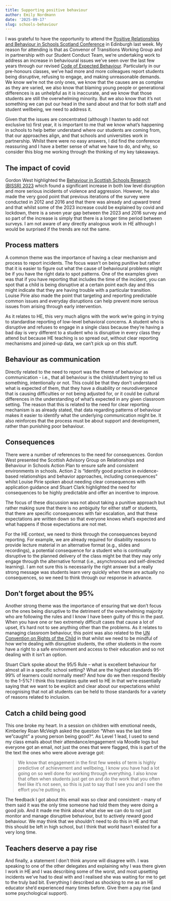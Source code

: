 ```yaml
---
title: Supporting positive behaviour
author: Emily Nordmann
date: '2025-09-17'
slug: schools-behaviour
---
```


I was grateful to have the opportunity to attend the [Positive Relationships and Behaviour in Schools Scotland Conference](https://www.holyroodinsight.com/conferences-and-events/relationships-and-behaviour-in-schools-scotland/) in Edinburgh last week. My reason for attending is that as Convenor of Transitions Working Group and in partnership with our Student Conduct Team, we're undertaking work to address an increase in behavioural issues we've seen over the last few years through our revised [Code of Expected Behaviour](https://www.gla.ac.uk/myglasgow/apg/policies/uniregs/regulations2025-26/feesandgeneral/studentsupportandconductmatters/reg37/). Particularly in our pre-honours classes, we've had more and more colleagues report students being disruptive, refusing to engage, and making unreasonable demands. We know we're not the only ones, we know that the causes are as complex as they are varied, we also know that blaming young people or generational differences is as unhelpful as it is inaccurate, and we know that those students are still the overwhelming minority. But we also know that it's not something we can put our head in the sand about and that for both staff and student wellbeing, we need to address it.

Given that the issues are concentrated (although I hasten to add not exclusive to) first year, it is important to me that we know what's happening in schools to help better understand where our students are coming from, that our approaches align, and that schools and universities work in partnership. Whilst there were no easy answers, I did find the conference reassuring and I have a better sense of what we have to do, and why, so consider this blog me working through the thinking of my key takeaways.

## The impact of covid

Gordon West highlighted the [Behaviour in Scottish Schools Research (BISSR) 2023](https://www.gov.scot/publications/behaviour-scottish-schools-research-report-2023/) which found a significant increase in both low level disruption and more serious incidents of violence and aggression. However, he also made the very good point that previous iterations of the survey were conducted in 2012 and 2016 and that there was already and upward trend and that whilst some of the 2023 increase could be explained by covid and lockdown, there is a seven year gap between the 2023 and 2016 survey and so part of the increase is simply that there is a longer time period between surveys. I am not aware of any directly analogous work in HE although I would be surprised if the trends are not the same.

## Process matters

A common theme was the importance of having a clear mechanism and process to report incidents. The focus wasn't on being punitive but rather that it is easier to figure out what the cause of behavioural problems might be if you have the right data to spot patterns. One of the examples given was that if you have reporting that includes the time of the incident, you can spot that a child is being disruptive at a certain point each day and this might indicate that they are having trouble with a particular transition. Louise Pirie also made the point that targeting and reporting predictable common issues and everyday disruptions can help prevent more serious issues from arising through early intervention.

As it relates to HE, this very much aligns with the work we're going in trying to standardise reporting of low-level behavioral concerns. A student who is disruptive and refuses to engage in a single class because they're having a bad day is very different to a student who is disruptive in every class they attend but because HE teaching is so spread out, without clear reporting mechanisms and joined-up data, we can't pick up on this stuff.

## Behaviour as communication

Directly related to the need to report was the theme of behaviour as communication - i.e., that all behaviour is the child/student trying to tell us something, intentionally or not. This could be that they don't understand what is expected of them, that they have a disability or neurodivergence that is causing difficulties or not being adjusted for, or it could be cultural differences in the understanding of what's expected in any given classroom setting. The reason that this is related to the need for clear reporting mechanism is as already stated, that data regarding patterns of behaviour makes it easier to identify what the underlying communication might be. It also reinforces that the process must be about support and development, rather than punishing poor behaviour.

## Consequences

There were a number of references to the need for consequences. Gordon West presented the Scottish Advisory Group on Relationships and Behaviour in Schools Action Plan to ensure safe and consistent environments in schools. Action 2 is "Identify good practice in evidence-based relationships and behavior approaches, including consequences" whilst Louise Pirie spoken about needing clear consequences with application guidance and Stuart Clark highlighted the need for consequences to be highly predictable and offer an incentive to improve.

The focus of these discussion was not about taking a punitive approach but rather making sure that there is no ambiguity for either staff or students, that there are specific consequences with fair escalation, and that these expectations are written down so that everyone knows what's expected and what happens if those expectations are not met.

For the HE context, we need to think through the consequences beyond reporting. For example, we are already required for disability reasons to provide lecture material in an alternative format (e.g., slides and recordings), a potential consequence for a student who is continually disruptive to the planned delivery of the class might be that they may only engage through the alternative format (i.e., asynchronous and self-directed learning). I am not sure this is necessarily the right answer but a really strong message was students learn very quickly when there are actually no consequences, so we need to think through our response in advance.

## Don't forget about the 95%

Another strong theme was the importance of ensuring that we don't focus on the ones being disruptive to the detriment of the overwhelming majority who are following the rules and I know I have been guilty of this in the past. When you have one or two extremely difficult cases that cause a lot of upset, it's hard not to see anything other than the problems. As it relates to managing classroom behaviour, this point was also related to the [UN Convention on Rights of the Child](https://www.unicef.org.uk/what-we-do/un-convention-child-rights/) in that whilst we need to be mindful of how we're dealing with disruptive students, the other students in the room have a right to a safe environment and access to their education and so not dealing with it isn't an option.

Stuart Clark spoke about the 95/5 Rule -- what is excellent behaviour for almost all in a specific school setting? What are the highest standards 95-99% of learners could normally meet? And how do we then respond flexibly to the 1-5%? I think this translates quite well to HE in that we're essentially saying that we want to be explicit and clear about our expectations whilst recognising that not all students can be held to those standards for a variety of reasons related to inclusion.

## Catch a child being good

This one broke my heart. In a session on children with emotional needs, Kimberley Roan McVeigh asked the question "When was the last time we"caught" a young person being good?". As Level 1 lead, I used to send my class emails about their attendance/engagement via Moodle logs but everyone got an email, not just the ones that were flagged, this is part of the the text the ones who were above average got:

> We know that engagement in the first few weeks of term is highly predictive of achievement and wellbeing, I know you have had a lot going on so well done for working through everything. I also know that often when students just get on and do the work that you often feel like it's not seen, so this is just to say that I see you and I see the effort you're putting in.

The feedback I got about this email was so clear and consistent - many of them said it was the only time someone had told them they were doing a good job. And it made me think about what else we can do to not just monitor and manage disruptive behaviour, but to actively reward good behaviour. We may think that we shouldn't need to do this in HE and that this should be left in high school, but I think that world hasn't existed for a very long time.

## Teachers deserve a pay rise

And finally, a statement I don't think anyone will disagree with. I was speaking to one of the other delegates and explaining why I was there given I work in HE and I was describing some of the worst, and most upsetting incidents we've had to deal with and I realised she was waiting for me to get to the truly bad bit. Everything I described as shocking to me as an HE educator she'd experienced many times before. Give them a pay rise (and some psychological support).
